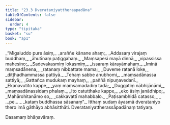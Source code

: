 ```yaml
---
title: "23.3 Dverataniyattheraapadāna"
tableOfContents: false
sidebar:
  order: 4
type: "tipitaka"
basket: "su"
book: "ap1"
---
```



<DynamicBreadcrumb />

<Division number="12" book="ap1">

<Paragraph number="2914" type="verses" book="ap1">
_“Migaluddo pure āsiṃ,_  
_araññe kānane ahaṃ;_  
_Addasaṃ virajaṃ buddhaṃ,_  
_āhutīnaṃ paṭiggahaṃ._  

</Paragraph>

</Division>
<Division number="13" book="ap1">

<Paragraph number="2915" type="verses" book="ap1">
_Maṃsapesi mayā dinnā,_  
_vipassissa mahesino;_  
_Sadevakasmiṃ lokasmiṃ,_  
_issaraṃ kārayāmahaṃ._  

</Paragraph>

</Division>
<Division number="14" book="ap1">

<Paragraph number="2916" type="verses" book="ap1">
_Iminā maṃsadānena,_  
_ratanaṃ nibbattate mama;_  
_Duveme ratanā loke,_  
_diṭṭhadhammassa pattiyā._  

</Paragraph>

</Division>
<Division number="15" book="ap1">

<Paragraph number="2917" type="verses" book="ap1">
_Tehaṃ sabbe anubhomi,_  
_maṃsadānassa sattiyā;_  
_Gattañca mudukaṃ mayhaṃ,_  
_paññā nipuṇavedanī._  

</Paragraph>

</Division>
<Division number="16" book="ap1">

<Paragraph number="2918" type="verses" book="ap1">
_Ekanavutito kappe,_  
_yaṃ maṃsamadadiṃ tadā;_  
_Duggatiṃ nābhijānāmi,_  
_maṃsadānassidaṃ phalaṃ._  

</Paragraph>

</Division>
<Division number="17" book="ap1">

<Paragraph number="2919" type="verses" book="ap1">
_Ito catutthake kappe,_  
_eko āsiṃ janādhipo;_  
_Mahārohitanāmo so,_  
_cakkavattī mahabbalo._  

</Paragraph>

</Division>
<Division number="18" book="ap1">

<Paragraph number="2920" type="verses" book="ap1">
_Paṭisambhidā catasso,_  
_ …pe… _  
_kataṃ buddhassa sāsanaṃ”._  

</Paragraph>

<Paragraph number="2921" book="ap1">
Itthaṃ sudaṃ āyasmā dverataniyo thero imā gāthāyo abhāsitthāti.

</Paragraph>
</Division>

<Paragraph number="2922" type="center" book="ap1">
Dverataniyattherassāpadānaṃ tatiyaṃ.

  
Dasamaṃ bhāṇavāraṃ.
</Paragraph>